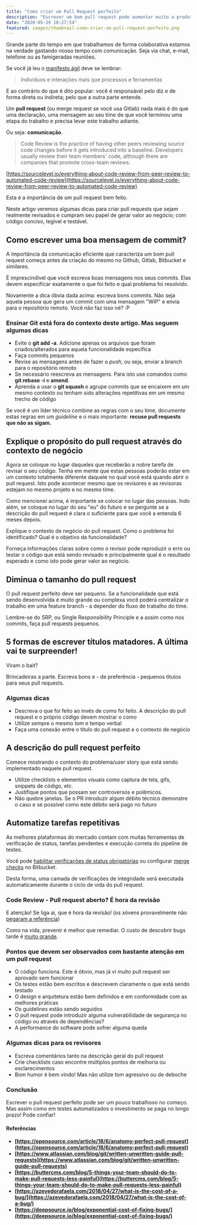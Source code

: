 ```yaml
---
title: "Como criar um Pull Request perfeito"
description: "Escrever um bom pull request pode aumentar muito a produtividade do seu time. Descubra como criar o pull request perfeito neste artigo!"
date: "2020-05-19 10:27:54"
featured: images/thumbnail-como-criar-um-pull-request-perfeito.png
---
```


Grande parte do tempo em que trabalhamos de forma colaborativa estamos na verdade gastando nosso tempo com comunicação. Seja via chat, e-mail, telefone ou as famigeradas reuniões.

Se você já leu o [manifesto ágil](https://agilemanifesto.org/iso/ptbr/manifesto.html) deve se lembrar:

> Indivíduos e interações mais que processos e ferramentas

E ao contrário do que é dito popular: você é responsável pelo diz e de forma direta ou indireta; pelo que a outra parte entende.

Um **pull request** (ou merge request se você usa Gitlab) nada mais é do que uma declaração, uma mensagem ao seu time de que você terminou uma etapa do trabalho e precisa levar este trabalho adiante.

Ou seja: **comunicação**.

>Code Review is the practice of having other peers reviewing source code changes before it gets introduced into a baseline. Developers usually review their team members' code, although there are companies that promote cross-team reviews.

[https://sourcelevel.io/everything-about-code-review-from-peer-review-to-automated-code-review](https://sourcelevel.io/everything-about-code-review-from-peer-review-to-automated-code-review)

Esta é a importância de um pull request bem feito.

Neste artigo veremos algumas dicas para criar pull requests que sejam realmente revisados e cumpram seu papel de gerar valor ao negócio; com código conciso, legível e testável.

## Como escrever uma boa mensagem de commit?

A importância da comunicação eficiente que caracteriza um bom pull request começa antes da criação do mesmo no Github, Gitlab, Bitbucket e similares.

É imprescindível que você escreva boas mensagens nos seus commits. Elas devem especificar exatamente o que foi feito e qual problema foi resolvido.

Novamente a dica óbvia dada acima: escreva bons commits. Não seja aquela pessoa que gera um commit com uma mensagem "WIP" e envia para o repositório remoto. Você não faz isso né? :P

### Ensinar Git está fora do contexto deste artigo. Mas seguem algumas dicas

* Evite o **git add -a**. Adicione apenas os arquivos que foram criados/alterados para aquela funcionalidade específica
* Faça commits pequenos
* Revise as mensagens antes de fazer o _push_, ou seja, enviar a branch para o repositório remoto
* Se necessário reescreva as mensagens. Para isto use comandos como **git rebase -i** e **amend**.
* Aprenda a usar o **git squash** e agrupe commits que se encaixem em um mesmo contexto ou tenham sido alterações repetitivas em um mesmo trecho de código

Se você é um líder técnico combine as regras com o seu time, documente estas regras em um _guideline_ e o mais importante: **recuse pull requests que não as sigam.**

## Explique o propósito do pull request através do contexto de negócio

Agora se coloque no lugar daqueles que receberão a nobre tarefa de revisar o seu código. Tenha em mente que estas pessoas poderão estar em um contexto totalmente diferente daquele no qual você está quando abrir o pull request. Isto pode acontecer mesmo que os revisores e as revisoras estejam no mesmo projeto e no mesmo time.

Como mencionei acima, é importante se colocar no lugar das pessoas. Indo além, se coloque no lugar do seu "eu" do futuro e se pergunte se a descrição do pull request é clara o suficiente para que você a entenda 6 meses depois.

Explique o contexto de negócio do pull request. Como o problema foi identificado? Qual é o objetivo da funcionalidade?

Forneça informações claras sobre como o revisor pode reproduzir o erro ou testar o código que está sendo revisado e principalmente qual é o resultado esperado e como isto pode gerar valor ao negócio.

## Diminua o tamanho do pull request

O pull request perfeito deve ser pequeno. Se a funcionalidade que está sendo desenvolvida é muito grande ou complexa você poderá centralizar o trabalho em uma feature branch - a depender do fluxo de trabalho do time.

Lembre-se do SRP, ou Single Responsibility Principle e a assim como nos commits, faça pull requests pequenos.

## 5 formas de escrever títulos matadores. A última vai te surpreender!

Viram o bait?

Brincadeiras a parte. Escreva bons e - de preferência - pequenos títulos para seus pull requests.

### Algumas dicas

* Descreva o que foi feito ao invés de como foi feito. A descrição do pull request e o próprio código devem mostrar o _como_
* Utilize sempre o mesmo _tom_ e tempo verbal
* Faça uma conexão entre o título do pull request e o contexto de negócio

## A descrição do pull request perfeito

Comece mostrando o contexto do problema/user story que está sendo implementado naquele pull request.

* Utilize checklists e elementos visuais como captura de tela, gifs, snippets de código, etc.
* Justifique pontos que possam ser controversos e polêmicos.
* Não quebre janelas. Se o PR introduzir algum débito técnico demonstre o caso e se possível como este débito será pago no futuro

## Automatize tarefas repetitivas

As melhores plataformas do mercado contam com muitas ferramentas de verificação de status, tarefas pendentes e execução correta do pipeline de testes.

Você pode [habilitar verificações de status obrigatórias](https://help.github.com/pt/github/administering-a-repository/enabling-required-status-checks) ou configurar [merge checks](https://confluence.atlassian.com/bitbucketserver/checks-for-merging-pull-requests-776640039.html) no Bitbucket.

Desta forma, uma camada de verificações de integridade será executada automaticamente durante o ciclo de vida do pull request.

### Code Review - Pull request aberto? É hora da revisão

E atenção! Se liga aí, que é hora da revisão! (os xóvens provavelmente não [pegaram a referência](https://www.youtube.com/watch?v=lqikvAgyFzE))

Como na vida, prevenir é melhor que remediar. O custo de descobrir bugs tarde é [muito grande](https://deepsource.io/blog/exponential-cost-of-fixing-bugs/).

### Pontos que devem ser observados com bastante atenção em um pull request

* O código funciona. Este é óbvio, mas já vi muito pull request ser aprovado sem funcionar
* Os testes estão bem escritos e descrevem claramente o que está sendo testado
* O design e arquitetura estão bem definidos e em conformidade com as melhores práticas
* Os guidelines estão sendo seguidos
* O pull request pode introduzir alguma vulnerabilidade de segurança no código ou através de dependências?
* A performance do software pode sofrer alguma queda

### Algumas dicas para os revisores

* Escreva comentários tanto na descrição geral do pull request
* Crie checklists caso encontre múltiplos pontos de melhoria ou esclarecimentos
* Bom humor é bem vindo! Mas não utilize tom agressivo ou de deboche

### Conclusão

Escrever o pull request perfeito pode ser um pouco trabalhoso no começo. Mas assim como em testes automatizados o investimento se paga no longo prazo! Pode confiar!

#### Referências

* **[https://opensource.com/article/18/6/anatomy-perfect-pull-request](https://opensource.com/article/18/6/anatomy-perfect-pull-request)**
* **[https://www.atlassian.com/blog/git/written-unwritten-guide-pull-requests](https://www.atlassian.com/blog/git/written-unwritten-guide-pull-requests)**
* **[https://buttercms.com/blog/5-things-your-team-should-do-to-make-pull-requests-less-painful](https://buttercms.com/blog/5-things-your-team-should-do-to-make-pull-requests-less-painful)**
* **[https://azevedorafaela.com/2018/04/27/what-is-the-cost-of-a-bug/](https://azevedorafaela.com/2018/04/27/what-is-the-cost-of-a-bug/)**
* **[https://deepsource.io/blog/exponential-cost-of-fixing-bugs/](https://deepsource.io/blog/exponential-cost-of-fixing-bugs/)**
